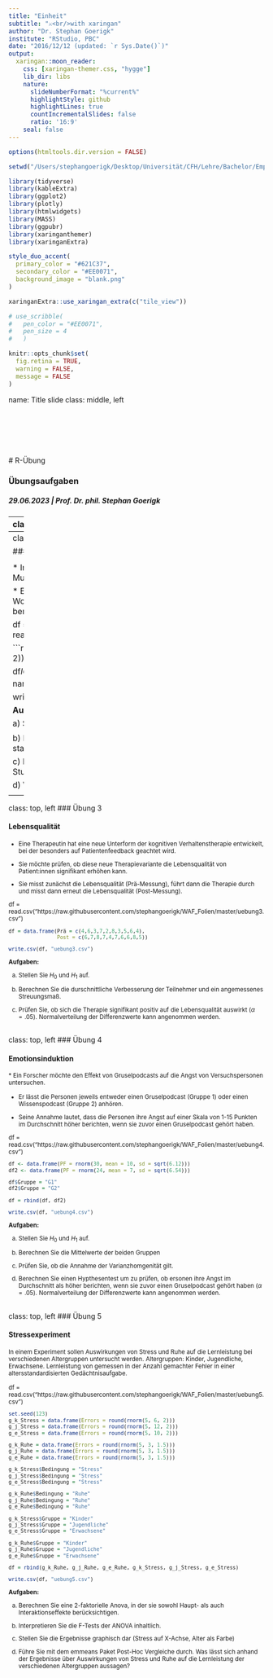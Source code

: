 ```yaml
---
title: "Einheit"
subtitle: "⚔<br/>with xaringan"
author: "Dr. Stephan Goerigk"
institute: "RStudio, PBC"
date: "2016/12/12 (updated: `r Sys.Date()`)"
output:
  xaringan::moon_reader:
    css: [xaringan-themer.css, "hygge"]
    lib_dir: libs
    nature:
      slideNumberFormat: "%current%"
      highlightStyle: github
      highlightLines: true
      countIncrementalSlides: false
      ratio: '16:9'
    seal: false
---
```


```r
options(htmltools.dir.version = FALSE)

setwd("/Users/stephangoerigk/Desktop/Universität/CFH/Lehre/Bachelor/Empirisch-wissenschaftliches Arbeiten/VO_Wissenschaftliches Arbeiten und Forschungsmethoden/WAF_Folien/")

library(tidyverse)
library(kableExtra)
library(ggplot2)
library(plotly)
library(htmlwidgets)
library(MASS)
library(ggpubr)
library(xaringanthemer)
library(xaringanExtra)

style_duo_accent(
  primary_color = "#621C37",
  secondary_color = "#EE0071",
  background_image = "blank.png"
)

xaringanExtra::use_xaringan_extra(c("tile_view"))

# use_scribble(
#   pen_color = "#EE0071",
#   pen_size = 4
#   )

knitr::opts_chunk$set(
  fig.retina = TRUE,
  warning = FALSE,
  message = FALSE
)
```

name: Title slide
class: middle, left
<br><br><br><br><br><br><br>
# R-Übung

### Übungsaufgaben
##### 29.06.2023 | Prof. Dr. phil. Stephan Goerigk

---
class: top, left
### Übung 1

#### Bundesjugendspiele

<small>

* Für die Auswertung der diesjährigen Bundesjugendspiele soll geprüft werden, ob die Leistung im Speerwurf mit der im Weitsprung zusammenhängt.

* Es wurde eine Stichprobe von 12 Schülern der 11. Klasse in beiden Disziplinen geprüft. Die Platzierung im Wettkampf wurde jeweils in einer tabelle eingetragen:

df = read.csv("https://raw.githubusercontent.com/stephangoerigk/WAF_Folien/master/uebung1.csv")


```r
set.seed(123)
N = 12
df = data.frame(ID = c(paste0(rep(1:N))),
                Schlaf = c(3,7,8,4,12,2,6,5,11,10,1,9)
)

df$Konzentration = c(1,4,8,5,10,2,9,6,11,12,3,7)
df$Konzentration = round(df$Konzentration)
names(df) = c("Schüler:in", "Rangplatz Frauen", "Rangplatz Männer")
df$`Rangplatz Männer`[df$`Rangplatz Männer` > 10] = 10
df$`Rangplatz Männer`[df$`Rangplatz Männer` < 1] = 1
df$`Rangplatz Frauen`[df$`Rangplatz Frauen` > 10] = 10
df$`Rangplatz Frauen`[df$`Rangplatz Frauen` < 1] = 1

df[, "Differenz (d)"] = df$`Rangplatz Frauen` - df$`Rangplatz Männer` 
names(df) = c("Schüler", "Rang Speerwurf", "Rang Weitsprung", "Differenz")

df2 = df
df = as.data.frame(df)
#rownames(df) = NULL

write.csv(df, "uebung1.csv")
```

**Aufgaben:**

a) Stellen Sie den Zusammenhang zwischen den Variablen graphisch dar.

b) Stellen Sie das Hypothesenpaar aus $H_{0}$ und $H_{1}$ auf.

c) Prüfen Sie mit einem angemessenen Korrelationsverfahren, ob es einen signifikanten statistischen Zusammenhang zwischen den Variablen gibt $(\alpha=.05)$. 

</small>

---
class: top, left
### Übung 2

#### Klassische Musik

<small>

* In einer Studie soll geprüft werden, ob die Anzahl an Stunden die Kinder pro Woche klassische Musik hören positiv mit deren Intelligenz zusammenhängt.

* Es wurde eine Gruppe von 13 Kindern über ihren klassischen Musikkonsum (in Stunden pro Woche) befragt, danach wurde ein Intelligenztest absolviert und der Intelligenzquotient (IQ) berechnet.

df = read.csv("https://raw.githubusercontent.com/stephangoerigk/WAF_Folien/master/uebung2.csv")

```r
set.seed(123)
N = 13
df = data.frame(ID = c(paste0(rep(1:N))),
                Musik = round(c(rnorm(N, 8, 2)))
)

df$IQ = faux::rnorm_pre(df$Musik, mu = 100, sd = 15, r = 0.1, empirical = T)
df$IQ = round(df$IQ)
names(df) = c("ID", "Musik", "IQ")

write.csv(df, "uebung2.csv")
```

**Aufgaben:**

a) Stellen Sie das Hypothesenpaar aus $H_{0}$ und $H_{1}$ auf.

b) Prüfen Sie mittels einem angemessenen Korrelationsverfahren, ob es einen signifikanten statistischen Zusammenhang zwischen den Variablen gibt $(\alpha=.05)$. 

c) Berechnen Sie, wie viele IQ Punkte ein Kind im Schnitt zusätzlich hätte, wenn es eine weitere Stunde klassische Musik hört.

d) Wie viele IQ Punkte hätte ein Kind, wenn es 0h klassische Musik hört?

</small>

---
class: top, left
### Übung 3

#### Lebensqualität
<small>

* Eine Therapeutin hat eine neue Unterform der kognitiven Verhaltenstherapie entwickelt, bei der besonders auf Patientenfeedback geachtet wird.

* Sie möchte prüfen, ob diese neue Therapievariante die Lebensqualität von Patient:innen signifikant erhöhen kann.

* Sie misst zunächst die Lebensqualität (Prä-Messung), führt dann die Therapie durch und misst dann erneut die Lebensqualität (Post-Messung).

df = read.csv("https://raw.githubusercontent.com/stephangoerigk/WAF_Folien/master/uebung3.csv")

```r
df = data.frame(Prä = c(4,6,3,7,2,8,3,5,6,4),
                Post = c(6,7,8,7,4,7,6,6,8,5))

write.csv(df, "uebung3.csv")
```

**Aufgaben:**

a) Stellen Sie $H_{0}$ und $H_{1}$ auf.

b) Berechnen Sie die durschnittliche Verbesserung der Teilnehmer und ein angemessenes Streuungsmaß.

c) Prüfen Sie, ob sich die Therapie signifikant positiv auf die Lebensqualität auswirkt $(\alpha=.05)$. Normalverteilung der Differenzwerte kann angenommen werden.

</small>
---
class: top, left
### Übung 4

#### Emotionsinduktion

<small>
* Ein Forscher möchte den Effekt von Gruselpodcasts auf die Angst von Versuchspersonen untersuchen.

* Er lässt die Personen jeweils entweder einen Gruselpodcast (Gruppe 1) oder einen Wissenspodcast (Gruppe 2) anhören.

* Seine Annahme lautet, dass die Personen ihre Angst auf einer Skala von 1-15 Punkten im Durchschnitt höher berichten, wenn sie zuvor einen Gruselpodcast gehört haben.

df = read.csv("https://raw.githubusercontent.com/stephangoerigk/WAF_Folien/master/uebung4.csv")

```r
df <- data.frame(PF = rnorm(30, mean = 10, sd = sqrt(6.12)))
df2 <- data.frame(PF = rnorm(24, mean = 7, sd = sqrt(6.54)))

df$Gruppe = "G1"
df2$Gruppe = "G2"

df = rbind(df, df2)

write.csv(df, "uebung4.csv")
```

**Aufgaben:**

a) Stellen Sie $H_{0}$ und $H_{1}$ auf.

b) Berechnen Sie die Mittelwerte der beiden Gruppen

c) Prüfen Sie, ob die Annahme der Varianzhomgenität gilt.

d) Berechnen Sie einen Hypthesentest um zu prüfen, ob ersonen ihre Angst im Durchschnitt als höher berichten, wenn sie zuvor einen Gruselpodcast gehört haben $(\alpha=.05)$. Normalverteilung der Differenzwerte kann angenommen werden.

</small>
---
class: top, left
### Übung 5

#### Stressexperiment
<small>
In einem Experiment sollen Auswirkungen von Stress und Ruhe auf die Lernleistung bei verschiedenen Altergruppen untersucht werden. Altergruppen: Kinder, Jugendliche, Erwachsene. Lernleistung von gemessen in der Anzahl gemachter Fehler in einer altersstandardisierten Gedächtnisaufgabe.

df = read.csv("https://raw.githubusercontent.com/stephangoerigk/WAF_Folien/master/uebung5.csv")

```r
set.seed(123)
g_k_Stress = data.frame(Errors = round(rnorm(5, 6, 2)))
g_j_Stress = data.frame(Errors = round(rnorm(5, 12, 2)))
g_e_Stress = data.frame(Errors = round(rnorm(5, 10, 2)))

g_k_Ruhe = data.frame(Errors = round(rnorm(5, 3, 1.5)))
g_j_Ruhe = data.frame(Errors = round(rnorm(5, 3, 1.5)))
g_e_Ruhe = data.frame(Errors = round(rnorm(5, 3, 1.5)))

g_k_Stress$Bedingung = "Stress"
g_j_Stress$Bedingung = "Stress"
g_e_Stress$Bedingung = "Stress"

g_k_Ruhe$Bedingung = "Ruhe"
g_j_Ruhe$Bedingung = "Ruhe"
g_e_Ruhe$Bedingung = "Ruhe"

g_k_Stress$Gruppe = "Kinder"
g_j_Stress$Gruppe = "Jugendliche"
g_e_Stress$Gruppe = "Erwachsene"

g_k_Ruhe$Gruppe = "Kinder"
g_j_Ruhe$Gruppe = "Jugendliche"
g_e_Ruhe$Gruppe = "Erwachsene"

df = rbind(g_k_Ruhe, g_j_Ruhe, g_e_Ruhe, g_k_Stress, g_j_Stress, g_e_Stress)

write.csv(df, "uebung5.csv")
```

**Aufgaben:**

a) Berechnen Sie eine 2-faktorielle Anova, in der sie sowohl Haupt- als auch Interaktionseffekte berücksichtigen.

b) Interpretieren Sie die F-Tests der ANOVA inhaltlich.

c) Stellen Sie die Ergebnisse graphisch dar (Stress auf X-Achse, Alter als Farbe)

d) Führe Sie mit dem emmeans Paket Post-Hoc Vergleiche durch. Was lässt sich anhand der Ergebnisse über Auswirkungen von Stress und Ruhe auf die Lernleistung der verschiedenen Altergruppen aussagen?

</small>


